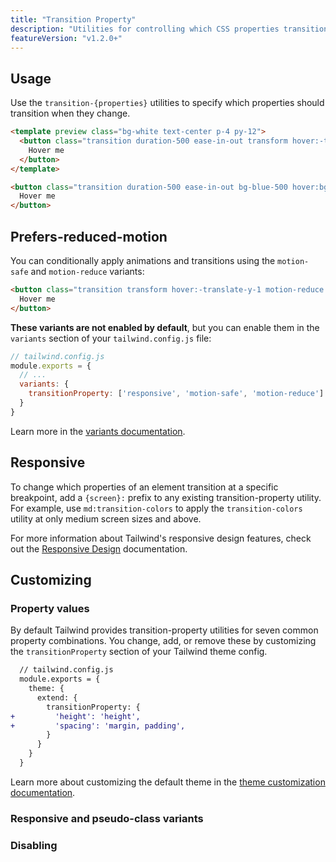 ```yaml
---
title: "Transition Property"
description: "Utilities for controlling which CSS properties transition."
featureVersion: "v1.2.0+"
---
```





## Usage

Use the `transition-{properties}` utilities to specify which properties should transition when they change.

```html
<template preview class="bg-white text-center p-4 py-12">
  <button class="transition duration-500 ease-in-out transform hover:-translate-y-1 hover:scale-110 bg-blue-500 hover:bg-red-500 text-white font-bold py-2 px-4 rounded">
    Hover me
  </button>
</template>

<button class="transition duration-500 ease-in-out bg-blue-500 hover:bg-red-500 transform hover:-translate-y-1 hover:scale-110 ...">
  Hover me
</button>
```

## Prefers-reduced-motion

You can conditionally apply animations and transitions using the `motion-safe` and `motion-reduce` variants:

```html
<button class="transition transform hover:-translate-y-1 motion-reduce:transition-none motion-reduce:transform-none ...">
  Hover me
</button>
```

**These variants are not enabled by default**, but you can enable them in the `variants` section of your `tailwind.config.js` file:

```js
// tailwind.config.js
module.exports = {
  // ...
  variants: {
    transitionProperty: ['responsive', 'motion-safe', 'motion-reduce']
  }
}
```

Learn more in the [variants documentation](/docs/pseudo-class-variants#motion-safe-v1-6-0).

## Responsive

To change which properties of an element transition at a specific breakpoint, add a `{screen}:` prefix to any existing transition-property utility. For example, use `md:transition-colors` to apply the `transition-colors` utility at only medium screen sizes and above.

For more information about Tailwind's responsive design features, check out the [Responsive Design](/docs/responsive-design) documentation.

## Customizing

### Property values

By default Tailwind provides transition-property utilities for seven common property combinations. You change, add, or remove these by customizing the `transitionProperty` section of your Tailwind theme config.

```diff
  // tailwind.config.js
  module.exports = {
    theme: {
      extend: {
        transitionProperty: {
+         'height': 'height',
+         'spacing': 'margin, padding',
        }
      }
    }
  }
```

Learn more about customizing the default theme in the [theme customization documentation](/docs/theme#customizing-the-default-theme).

### Responsive and pseudo-class variants

<Variants plugin="transitionProperty" name="transition-property" />

### Disabling

<Disabling plugin="transitionProperty" name="transition-property" />
